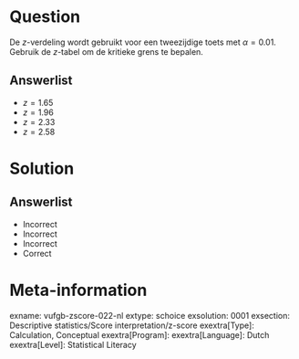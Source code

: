 Question
========

De *z*-verdeling wordt gebruikt voor een tweezijdige toets met $\alpha = 0.01$. 
Gebruik de *z*-tabel om de kritieke grens te bepalen.
  
Answerlist
----------
* $z = 1.65$
* $z = 1.96$
* $z = 2.33$
* $z = 2.58$

Solution
========

Answerlist
----------
* Incorrect
* Incorrect
* Incorrect
* Correct

Meta-information
================
exname: vufgb-zscore-022-nl
extype: schoice
exsolution: 0001
exsection: Descriptive statistics/Score interpretation/z-score
exextra[Type]: Calculation, Conceptual
exextra[Program]: 
exextra[Language]: Dutch
exextra[Level]: Statistical Literacy